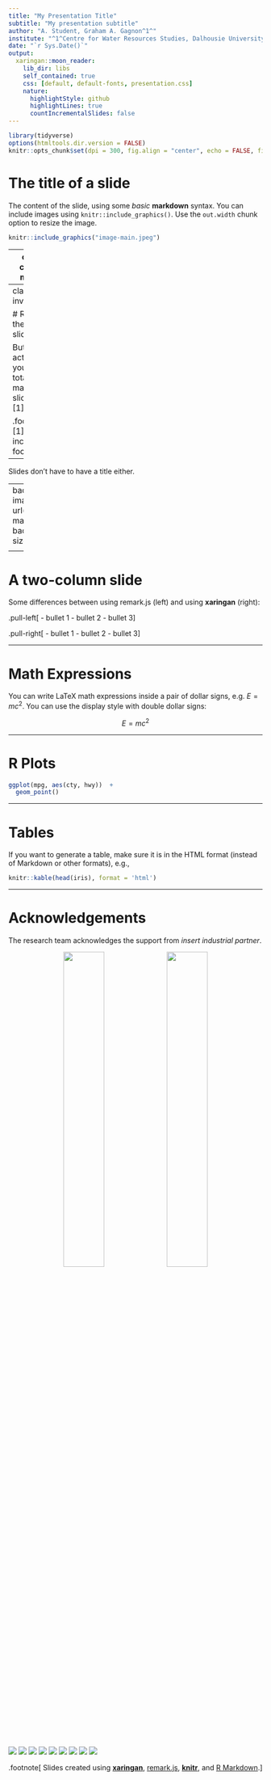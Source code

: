 ```yaml
---
title: "My Presentation Title"
subtitle: "My presentation subtitle"
author: "A. Student, Graham A. Gagnon^1^"
institute: "^1^Centre for Water Resources Studies, Dalhousie University"
date: "`r Sys.Date()`"
output:
  xaringan::moon_reader:
    lib_dir: libs
    self_contained: true
    css: [default, default-fonts, presentation.css]
    nature:
      highlightStyle: github
      highlightLines: true
      countIncrementalSlides: false
---
```


```r
library(tidyverse)
options(htmltools.dir.version = FALSE)
knitr::opts_chunk$set(dpi = 300, fig.align = "center", echo = FALSE, fig.height = 4)
```

# The title of a slide

The content of the slide, using some *basic* **markdown** syntax. You can include images using `knitr::include_graphics()`. Use the `out.width` chunk option to resize the image.

```r
knitr::include_graphics("image-main.jpeg")
```

<!-- the '---' creates a new slide -->

---
class: center, middle

# Centred slide content

### (with a subheading)

---
class: inverse

# Resist the dark slide!

But actually, you can totally make slides dark [1].

.footnote[
[1] And include footnotes.
]

---

Slides don't have to have a title either.

---
background-image: url("image-main.jpeg")
background-size: cover

<!-- this is a single huge image on a slide -->

---

# A two-column slide

Some differences between using remark.js (left) and using **xaringan** (right):

.pull-left[
- bullet 1
- bullet 2
- bullet 3
]

.pull-right[
- bullet 1
- bullet 2
- bullet 3
]

---

# Math Expressions

You can write LaTeX math expressions inside a pair of dollar signs, e.g. $E = mc^2$. You can use the display style with double dollar signs:

$$E = mc^2$$

---

# R Plots

```r
ggplot(mpg, aes(cty, hwy))  +
  geom_point()
```

---

# Tables

If you want to generate a table, make sure it is in the HTML format (instead of Markdown or other formats), e.g.,

```r
knitr::kable(head(iris), format = 'html')
```

---

# Acknowledgements

The research team acknowledges the support from *insert industrial partner*.

<!-- water studies/dal  logos -->
<div class="figure" style="text-align: center">
  <img src="logos/water-studies.png" style="width:40%; display: inline-block"/>
  <img src="logos/dalhousie.png" style="width:40%; display: inline-block"/>
</div>

<!-- partner logos --->

<div class="figure figure-partner">
  <img src="logos/nserc.png"/>
  <img src="logos/halifax-water.png"/>
  <img src="logos/cbrm-water-utility.png"/>
  <img src="logos/moncton.png"/>
  <img src="logos/agat.png"/>
  <img src="logos/mantech.png"/>
  <img src="logos/cbcl.png"/>
  <img src="logos/luminultra.png"/>
  <img src="logos/aquisense.png"/>
</div>

.footnote[
Slides created using [**xaringan**](https://github.com/yihui/xaringan), [remark.js](https://remarkjs.com), [**knitr**](http://yihui.name/knitr), and [R Markdown](https://rmarkdown.rstudio.com).
]
